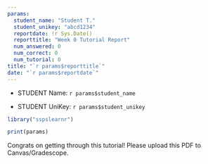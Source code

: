 ```yaml
---
params:
  student_name: "Student T."
  student_unikey: "abcd1234"
  reportdate: !r Sys.Date()
  reporttitle: "Week 0 Tutorial Report"
  num_answered: 0
  num_correct: 0
  num_tutorial: 0
title: "`r params$reporttitle`"
date: "`r params$reportdate`"
---
```


* STUDENT Name: `r params$student_name`

* STUDENT UniKey: `r params$student_unikey`

```r
library("sspslearnr")

print(params)

```

Congrats on getting through this tutorial! Please upload this PDF to Canvas/Gradescope. 

